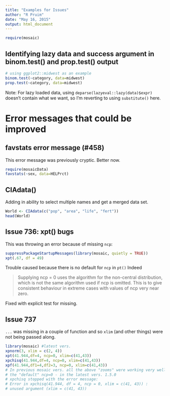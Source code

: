 ```yaml
---
title: "Examples for Issues"
author: "R Pruim"
date: "May 16, 2015"
output: html_document
---
```


```r
require(mosaic)
```

## Identifying lazy data and success argument in binom.test() and prop.test() output

```r
# using ggplot2::midwest as an example
binom.test(~category, data=midwest)
prop.test(~category, data=midwest)
```

Note:  For lazy loaded data, using `deparse(lazyeval::lazy(data)$expr)` 
doesn't contain what we want, so I'm reverting to using `substitute()` here.

# Error messages that could be improved

## favstats error message (#458)

This error message was previously cryptic.  Better now.
```r
require(mosaicData)
favstats(~sex, data=HELPrct)
```

## CIAdata()

Adding in ability to select multiple names and get a merged data set.
```r
World <- CIAdata(c("pop", "area", "life", "fert"))
head(World)
```


## Issue 736: xpt() bugs

This was throwing an error because of missing `ncp`:

```r
suppressPackageStartupMessages(library(mosaic, quietly = TRUE))
xpt(.67, df = 49)
```

Trouble caused because there is no default for `ncp` in `pt()`  Indeed

> Supplying ncp = 0 uses the algorithm for the non-central distribution, which is not the same algorithm used if ncp is omitted. This is to give consistent behaviour in extreme cases with values of ncp very near zero.

Fixed with explicit test for missing.

## Issue 737

`...` was missing in a couple of function and so `xlim` (and other things) were
not being passed along.

```r
library(mosaic) #latest vers.
xpnorm(3, xlim = c(2, 4))
xpt(41.944,df=4, ncp=0, xlim=c(41,43))
xpchisq(41.944,df=4, ncp=0, xlim=c(41,43))
xpf(41.944,df1=4,df2=3, ncp=0, xlim=c(41,43))
# In previous mosaic vers. all the above "zooms" were working very well after adding
# the "default" ncp=0 - in the latest vers. 1.5.0
# xpchisq stopped with the error message:
# Error in xpchisq(41.944, df = 4, ncp = 0, xlim = c(41, 43)) :
# unused argument (xlim = c(41, 43))
```
